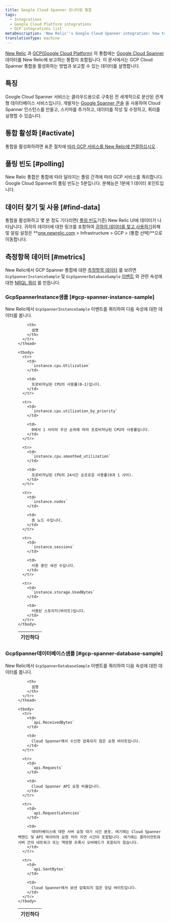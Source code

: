 ```yaml
---
title: Google Cloud Spanner 모니터링 통합
tags:
  - Integrations
  - Google Cloud Platform integrations
  - GCP integrations list
metaDescription: 'New Relic''s Google Cloud Spanner integration: how to activate it and what data it reports.'
translationType: machine
---
```


[New Relic](/docs/infrastructure/integrations-getting-started/getting-started/introduction-infrastructure-integrations) 과 [GCP(Google Cloud Platform)](https://cloud.google.com) 의 통합에는 [Google Cloud Spanner](https://cloud.google.com/spanner/) 데이터를 New Relic에 보고하는 통합이 포함됩니다. 이 문서에서는 GCP Cloud Spanner 통합을 활성화하는 방법과 보고할 수 있는 데이터를 설명합니다.

## 특징

Google Cloud Spanner 서비스는 클라우드용으로 구축된 전 세계적으로 분산된 관계형 데이터베이스 서비스입니다. 개발자는 [Google Spanner 콘솔](https://cloud.google.com/spanner/docs/quickstart-console) 을 사용하여 Cloud Spanner 인스턴스를 만들고, 스키마를 추가하고, 데이터를 작성 및 수정하고, 쿼리를 실행할 수 있습니다.

## 통합 활성화 [#activate]

통합을 활성화하려면 표준 절차에 [따라 GCP 서비스를 New Relic에 연결하십시오](/docs/connect-google-cloud-platform-services-infrastructure) .

## 폴링 빈도 [#polling]

New Relic 통합은 통합에 따라 달라지는 폴링 간격에 따라 GCP 서비스를 쿼리합니다. Google Cloud Spanner의 폴링 빈도는 5분입니다. 분해능은 1분에 1 데이터 포인트입니다.

## 데이터 찾기 및 사용 [#find-data]

통합을 활성화하고 몇 분 정도 기다리면( [폴링 빈도](#polling)기준) New Relic UI에 데이터가 나타납니다. 귀하의 데이터에 대한 링크를 포함하여 [귀하의 데이터를 찾고 사용하기](/docs/infrastructure/integrations/find-use-infrastructure-integration-data)위해 <InlinePopover type="dashboards"/>및 알림 설정은 **[one.newrelic.com](https://one.newrelic.com/all-capabilities) > Infrastructure > GCP > (통합 선택)**으로 이동합니다.

## 측정항목 데이터 [#metrics]

New Relic에서 GCP Spanner 통합에 대한 [측정항목 데이터](/docs/integrations/new-relic-integrations/getting-started/#metric) 를 보려면 `GcpSpannerInstanceSample` 및 `GcpSpannerDatabaseSample` [이벤트](/docs/data-apis/understand-data/new-relic-data-types/#event-data) 와 관련 속성에 대한 [NRQL 쿼리](/docs/integrations/new-relic-integrations/getting-started/use-integration-data-new-relic-insights#nrql) 를 만듭니다.

### GcpSpannerInstance샘플 [#gcp-spanner-instance-sample]

New Relic에서 `GcpSpannerInstanceSample` 이벤트를 쿼리하여 다음 속성에 대한 데이터를 봅니다.

<dd>
  <table>
    <thead>
      <tr>
        <th style={{ width: "300px" }}>
          기인하다
        </th>

        <th>
          설명
        </th>
      </tr>
    </thead>

    <tbody>
      <tr>
        <td>
          `instance.cpu.Utilization`
        </td>

        <td>
          프로비저닝된 CPU의 사용률(0-1)입니다.
        </td>
      </tr>

      <tr>
        <td>
          `instance.cpu.utilization_by_priority`
        </td>

        <td>
          0에서 1 사이의 우선 순위에 따라 프로비저닝된 CPU의 사용률입니다.
        </td>
      </tr>

      <tr>
        <td>
          `instance.cpu.smoothed_utilization`
        </td>

        <td>
          프로비저닝된 CPU의 24시간 순조로운 사용률(0과 1 사이).
        </td>
      </tr>

      <tr>
        <td>
          `instance.nodes`
        </td>

        <td>
          총 노드 수입니다.
        </td>
      </tr>

      <tr>
        <td>
          `instance.sessions`
        </td>

        <td>
          사용 중인 세션 수입니다.
        </td>
      </tr>

      <tr>
        <td>
          `instance.storage.UsedBytes`
        </td>

        <td>
          사용된 스토리지(바이트)입니다.
        </td>
      </tr>
    </tbody>
  </table>
</dd>

### GcpSpanner데이터베이스샘플 [#gcp-spanner-database-sample]

New Relic에서 `GcpSpannerDatabaseSample` 이벤트를 쿼리하여 다음 속성에 대한 데이터를 봅니다.

<dd>
  <table>
    <thead>
      <tr>
        <th style={{ width: "300px" }}>
          기인하다
        </th>

        <th>
          설명
        </th>
      </tr>
    </thead>

    <tbody>
      <tr>
        <td>
          `api.ReceivedBytes`
        </td>

        <td>
          Cloud Spanner에서 수신한 압축되지 않은 요청 바이트입니다.
        </td>
      </tr>

      <tr>
        <td>
          `api.Requests`
        </td>

        <td>
          Cloud Spanner API 요청 비율입니다.
        </td>
      </tr>

      <tr>
        <td>
          `api.RequestLatencies`
        </td>

        <td>
          데이터베이스에 대한 서버 요청 대기 시간 분포. 여기에는 Cloud Spanner 백엔드 및 API 레이어의 요청 처리 지연 시간이 포함됩니다. 여기에는 클라이언트와 서버 간의 네트워크 또는 역방향 프록시 오버헤드가 포함되지 않습니다.
        </td>
      </tr>

      <tr>
        <td>
          `api.SentBytes`
        </td>

        <td>
          Cloud Spanner에서 보낸 압축되지 않은 응답 바이트입니다.
        </td>
      </tr>
    </tbody>
  </table>
</dd>